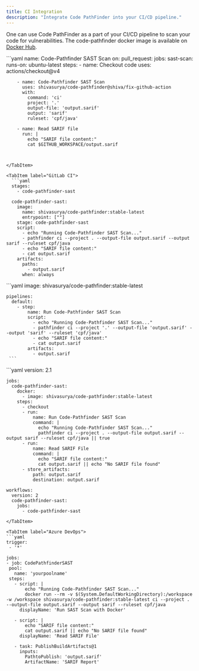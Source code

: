 ```yaml
---
title: CI Integration
description: "Integrate Code PathFinder into your CI/CD pipeline."
---
```



<PostHogLayout>
</PostHogLayout>

One can use Code PathFinder as a part of your CI/CD pipeline to scan your code for vulnerabilities.
The code-pathfinder docker image is available on [Docker Hub](https://hub.docker.com/r/shivasurya/code-pathfinder).

<Tabs>
  <TabItem label="GitHub Actions">
  ```yaml
  name: Code-Pathfinder SAST Scan
  on:
    pull_request:
  jobs:
    sast-scan:
      runs-on: ubuntu-latest
      steps:
        - name: Checkout code
          uses: actions/checkout@v4

        - name: Code-Pathfinder SAST Scan
          uses: shivasurya/code-pathfinder@shiva/fix-github-action
          with:
            command: 'ci'
            project: '.'
            output-file: 'output.sarif'
            output: 'sarif'
            ruleset: 'cpf/java'

        - name: Read SARIF file
          run: |
            echo "SARIF file content:"
            cat $GITHUB_WORKSPACE/output.sarif
  ```


  </TabItem>

  <TabItem label="GitLab CI">
    ```yaml
    stages:
      - code-pathfinder-sast

    code-pathfinder-sast:
      image:
        name: shivasurya/code-pathfinder:stable-latest
        entrypoint: [""]
      stage: code-pathfinder-sast
      script:
        - echo "Running Code-Pathfinder SAST Scan..."
        - pathfinder ci --project . --output-file output.sarif --output sarif --ruleset cpf/java
        - echo "SARIF file content:"
        - cat output.sarif
      artifacts:
        paths:
          - output.sarif
        when: always
```
  </TabItem>

  <TabItem label="BitBucket Pipelines">
    ```yaml
    image: shivasurya/code-pathfinder:stable-latest

    pipelines:
      default:
        - step:
            name: Run Code-Pathfinder SAST Scan
            script:
              - echo "Running Code-Pathfinder SAST Scan..."
              - pathfinder ci --project '.' --output-file 'output.sarif' --output 'sarif' --ruleset 'cpf/java'
              - echo "SARIF file content:"
              - cat output.sarif
            artifacts:
              - output.sarif
     ```
  </TabItem>

  <TabItem label="CircleCI Pipelines">
    ```yaml
    version: 2.1

    jobs:
      code-pathfinder-sast:
        docker:
          - image: shivasurya/code-pathfinder:stable-latest
        steps:
          - checkout
          - run:
              name: Run Code-Pathfinder SAST Scan
              command: |
                echo "Running Code-Pathfinder SAST Scan..."
                pathfinder ci --project . --output-file output.sarif --output sarif --ruleset cpf/java || true
          - run:
              name: Read SARIF File
              command: |
                echo "SARIF file content:"
                cat output.sarif || echo "No SARIF file found"
          - store_artifacts:
              path: output.sarif
              destination: output.sarif

    workflows:
      version: 2
      code-pathfinder-sast:
        jobs:
          - code-pathfinder-sast
   ```
  </TabItem>

  <TabItem label="Azure DevOps">
  ```yaml
  trigger:
    - '*'

  jobs:
  - job: CodePathfinderSAST
    pool:
      name: 'yourpoolname'
    steps:
      - script: |
          echo "Running Code-Pathfinder SAST Scan..."
          docker run --rm -v $(System.DefaultWorkingDirectory):/workspace -w /workspace shivasurya/code-pathfinder:stable-latest ci --project . --output-file output.sarif --output sarif --ruleset cpf/java
        displayName: 'Run SAST Scan with Docker'

      - script: |
          echo "SARIF file content:"
          cat output.sarif || echo "No SARIF file found"
        displayName: 'Read SARIF File'

      - task: PublishBuildArtifacts@1
        inputs:
          PathtoPublish: 'output.sarif'
          ArtifactName: 'SARIF Report'
```
</TabItem>
</Tabs>